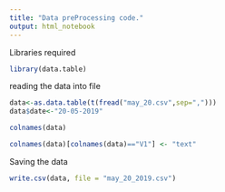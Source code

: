 ```yaml
---
title: "Data preProcessing code."
output: html_notebook
---
```



Libraries required
```r
library(data.table)
```

reading the data into file
```r
data<-as.data.table(t(fread("may_20.csv",sep=",")))
data$date<-"20-05-2019"
```

```r
colnames(data)
```


```r
colnames(data)[colnames(data)=="V1"] <- "text"
```


Saving the data
```r
write.csv(data, file = "may_20_2019.csv")
```

